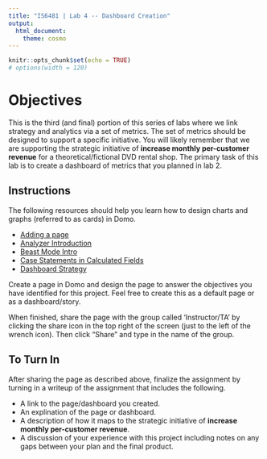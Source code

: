 ```yaml
---
title: "IS6481 | Lab 4 -- Dashboard Creation"
output: 
  html_document: 
    theme: cosmo
---
```


```r
knitr::opts_chunk$set(echo = TRUE)
# options(width = 120)
```

# Objectives
This is the third (and final) portion of this series of labs where we link strategy and analytics via a set of metrics. The set of metrics should be designed to support a specific initiative. You will likely remember that we are supporting the strategic initiative of **increase monthly per-customer revenue** for a theoretical/fictional DVD rental shop. The primary task of this lab is to create a dashboard of metrics that you planned in lab 2.

## Instructions
The following resources should help you learn how to design charts and graphs (referred to as cards) in Domo.

* [Adding a page](https://www.youtube.com/watch?v=3zqmWFOLdjw)
* [Analyzer Introduction](https://www.youtube.com/watch?v=wq-i9RU_af4&t=4s)
* [Beast Mode Intro](https://www.youtube.com/watch?v=oynlYptetQQ)
* [Case Statements in Calculated Fields](https://www.youtube.com/watch?v=CdEnCVzGo60)
* [Dashboard Strategy](https://www.youtube.com/watch?v=7ULGsdibovI&t=15s)

Create a page in Domo and design the page to answer the objectives you have identified for this project. Feel free to create this as a default page or as a dashboard/story.

When finished, share the page with the group called 'Instructor/TA' by clicking the share icon in the top right of the screen (just to the left of the wrench icon). Then click "Share" and type in the name of the group.

## To Turn In
After sharing the page as described above, finalize the assignment by turning in a writeup of the assignment that includes the following.

* A link to the page/dashboard you created.
* An explination of the page or dashboard.
* A description of how it maps to the strategic initiative of **increase monthly per-customer revenue**.
* A discussion of your experience with this project including notes on any gaps between your plan and the final product.


